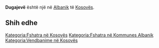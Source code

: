 {{Fshat në 
 | Emri                = Dugajevë
 | EmriAlt                = 
 | NAME_SHORT_FORM=      
 | NAME_GENERIC=      
 | NAME_SORT_NAME_RO=      DUGAJEVE
 | FULL_NAME_RO = Dugajevë
 | FULL_NAME_ND_RO=Dugajeve
 | SORT_NAME_RG=DUGAJEVE
 | FULL_NAME_RG=Dugajevë
 | FULL_NAME_ND_RG=Dugajeve
 | SRP_NAME_SHORT_FORM=      
 | SRP_NAME_GENERIC=      
 | SRP_NAME_SORT_NAME_RO=      
 | SRP_FULL_NAME_RO = 
 | SRP_FULL_NAME_ND_RO=
 | SRP_SORT_NAME_RG=
 | SRP_FULL_NAME_RG=
 | SRP_FULL_NAME_ND_RG=
 | Emri (Rasa dhanore) = 
 | Figura              = 
 | Shteti              = Kosovo
 | Komuna              = Albanik
 | Kodi postar         = 
 | Sipërfaqja          = 

 | Popullsia           = 

 | Regj. i popullsisë  = 
 | Dend. e popullsisë  = 
 | Faqja zyrtare       = 
 <!--- Koordinatat ----> 
 | Gjerësia            = 42.596111
 | Gjatësia            = 20.504722
 | Lartësia            = 
}}
'''Dugajevë''' është një [[]] në [[Albanik]] të [[Kosovës]].

<!-- == Gjeografia == -->
<!-- == Historia == -->
<!-- == Demografia == -->
== Shih edhe ==
{{Komuna Albanik}}
{{Kosovo-Administrata-Cung}}

[[Kategoria:Fshatra në Kosovës]]
[[Kategoria:Fshatra në Kommunes Albanik]]
[[Kategoria:Vendbanime në Kosovës]]
